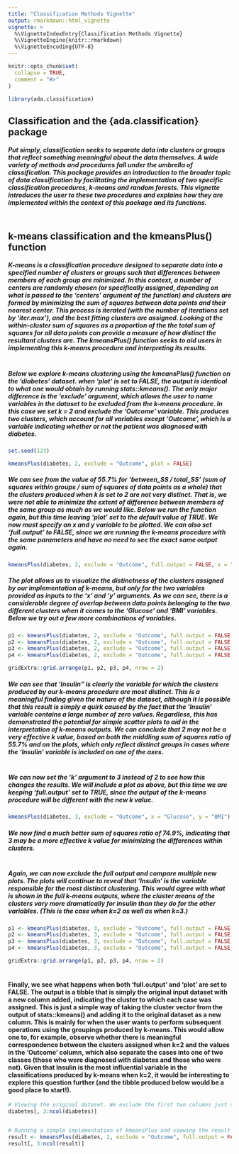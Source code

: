 ```yaml
---
title: "Classification Methods Vignette"
output: rmarkdown::html_vignette
vignette: >
  %\VignetteIndexEntry{Classification Methods Vignette}
  %\VignetteEngine{knitr::rmarkdown}
  %\VignetteEncoding{UTF-8}
---
```


```r
knitr::opts_chunk$set(
  collapse = TRUE,
  comment = "#>"
)
```

```r
library(ada.classification)
```

## Classification and the {ada.classification} package

##### Put simply, classification seeks to separate data into clusters or groups that reflect something meaningful about the data themselves. A wide variety of methods and procedures fall under the umbrella of classification. This package provides an introduction to the broader topic of data classification by facilitating the implementation of two specific classification procedures, k-means and random forests. This vignette introduces the user to these two procedures and explains how they are implemented within the context of this package and its functions.


## </br > k-means classification and the kmeansPlus() function

##### K-means is a classification procedure designed to separate data into a specified number of clusters or groups such that differences between members of each group are minimized. In this context, a number of centers are randomly chosen (or specifically assigned, depending on what is passed to the 'centers' argument of the function) and clusters are formed by minimizing the sum of squares between data points and their nearest center. This process is iterated (with the number of iterations set by 'iter.max'), and the best fitting clusters are assigned. Looking at the within-cluster sum of squares as a proportion of the the total sum of squares for all data points can provide a measure of how distinct the resultant clusters are. The kmeansPlus() function seeks to aid users in implementing this k-means procedure and interpreting its results.

##### </br > Below we explore k-means clustering using the kmeansPlus() function on the 'diabetes' dataset. when 'plot' is set to FALSE, the output is identical to what one would obtain by running stats::kmeans(). The only major difference is the 'exclude' argument, which allows the user to name variables in the dataset to be excluded from the k-means procedure. In this case we set k = 2 and exclude the 'Outcome' variable. This produces two clusters, which account for all variables except 'Outcome', which is a variable indicating whether or not the patient was diagnosed with diabetes.

```r

set.seed(123)

kmeansPlus(diabetes, 2, exclude = "Outcome", plot = FALSE)

```

##### We can see from the value of 55.7% for 'between_SS / total_SS' (sum of squares within groups / sum of squares of data points as a whole) that the clusters produced when k is set to 2 are not very distinct. That is, we were not able to minimize the extent of difference between members of the same group as much as we would like. Below we run the function again, but this time leaving 'plot' set to the default value of TRUE. We now must specify an x and y variable to be plotted. We can also set 'full.output' to FALSE, since we are running the k-means procedure with the same parameters and have no need to see the exact same output again.

```r

kmeansPlus(diabetes, 2, exclude = "Outcome", full.output = FALSE, x = "Glucose", y = "BMI")

```

##### The plot allows us to visualize the distinctness of the clusters assigned by our implementation of k-means, but only for the two variables provided as inputs to the 'x' and 'y' arguments. As we can see, there is a considerable degree of overlap between data points belonging to the two different clusters when it comes to the 'Glucose' and 'BMI' variables. Below we try out a few more combinations of variables.

```r

p1 <- kmeansPlus(diabetes, 2, exclude = "Outcome", full.output = FALSE, x = "Glucose", y = "BMI")
p2 <- kmeansPlus(diabetes, 2, exclude = "Outcome", full.output = FALSE, x = "Glucose", y = "BloodPressure")
p3 <- kmeansPlus(diabetes, 2, exclude = "Outcome", full.output = FALSE, x = "Insulin", y = "BMI")
p4 <- kmeansPlus(diabetes, 2, exclude = "Outcome", full.output = FALSE, x = "Insulin", y = "BloodPressure")

gridExtra::grid.arrange(p1, p2, p3, p4, nrow = 2)

```

##### We can see that 'Insulin" is clearly the variable for which the clusters produced by our k-means procedure are most distinct. This is a meaningful finding given the nature of the dataset, although it is possible that this result is simply a quirk caused by the fact that the 'Insulin' variable contains a large number of zero values. Regardless, this has demonstrated the potential for simple scatter plots to aid in the interpretation of k-means outputs. We can conclude that 2 may not be a very effective k value, based on both the middling sum of squares ratio of 55.7% and on the plots, which only reflect distinct groups in cases where the 'Insulin' variable is included on one of the axes.

##### </br > We can now set the 'k' argument to 3 instead of 2 to see how this changes the results. We will include a plot as above, but this time we are keeping 'full.output' set to TRUE, since the output of the k-means procedure will be different with the new k value.

```r

kmeansPlus(diabetes, 3, exclude = "Outcome", x = "Glucose", y = "BMI")

```

##### We now find a much better sum of squares ratio of 74.9%, indicating that 3 may be a more effective k value for minimizing the differences within clusters.

##### </br > Again, we can now exclude the full output and compare multiple new plots. The plots will continue to reveal that 'Insulin' is the variable responsible for the most distinct clustering. This would agree with what is shown in the full k-means outputs, where the cluster means of the clusters vary more dramatically for insulin than they do for the other variables. (This is the case when k=2 as well as when k=3.)

```r
p1 <- kmeansPlus(diabetes, 3, exclude = "Outcome", full.output = FALSE, x = "Glucose", y = "BMI")
p2 <- kmeansPlus(diabetes, 3, exclude = "Outcome", full.output = FALSE, x = "Glucose", y = "BloodPressure")
p3 <- kmeansPlus(diabetes, 3, exclude = "Outcome", full.output = FALSE, x = "Insulin", y = "BMI")
p4 <- kmeansPlus(diabetes, 3, exclude = "Outcome", full.output = FALSE, x = "Insulin", y = "BloodPressure")

gridExtra::grid.arrange(p1, p2, p3, p4, nrow = 2)

```

#### </br > Finally, we see what happens when both 'full.output' and 'plot' are set to FALSE. The output is a tibble that is simply the original input dataset with a new column added, indicating the cluster to which each case was assigned. This is just a simple way of taking the cluster vector from the output of stats::kmeans() and adding it to the original dataset as a new column. This is mainly for when the user wants to perform subsequent operations using the groupings produced by k-means. This would allow one to, for example, observe whether there is meaningful correspondence between the clusters assigned when k=2 and the values in the 'Outcome' column, which also separate the cases into one of two classes (those who were diagnosed with diabetes and those who were not). Given that Insulin is the most influential variable in the classifications produced by k-means when k=2, it would be interesting to explore this question further (and the tibble produced below would be a good place to start!).

```r
# Viewing the original dataset. We exclude the first two columns just so that we can see the last few columns when it prints.
diabetes[, 3:ncol(diabetes)]


# Running a simple implementation of kmeansPlus and viewing the result
result <- kmeansPlus(diabetes, 2, exclude = "Outcome", full.output = FALSE, plot = FALSE)
result[, 3:ncol(result)]
```









